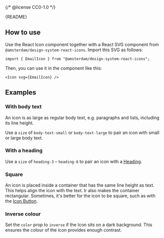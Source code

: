 {/* @license CC0-1.0 */}


<Meta of={IconStories} />

<StatusBadge description="The set of available icon names and the component API will change." />

<Markdown>{README}</Markdown>

## How to use

Use the React Icon component together with a React SVG component from `@amsterdam/design-system-react-icons`.
Import this SVG as follows:

```tsx
import { EmailIcon } from "@amsterdam/design-system-react-icons";
```

Then, you can use it in the component like this:

```tsx
<Icon svg={EmailIcon} />
```

<Primary />

<Controls />

## Examples

### With body text

An icon is as large as regular body text, e.g. paragraphs and lists, including its line height.

<Canvas of={IconStories.WithBodyText} />

Use a `size` of `body-text-small` or `body-text-large` to pair an icon with small or large body text.

<Canvas of={IconStories.WithSmallBodyText} />

<Canvas of={IconStories.WithLargeBodyText} />

### With a heading

Use a `size` of `heading-3` – `heading-6` to pair an icon with a [Heading](/docs/components-text-heading--docs).

<Canvas of={IconStories.WithHeading3} />

<Canvas of={IconStories.WithHeading4} />

<Canvas of={IconStories.WithHeading5} />

<Canvas of={IconStories.WithHeading6} />

### Square

An icon is placed inside a container that has the same line height as text.
This helps align the icon with the text.
Ir also makes the container rectangular.
Sometimes, it's better for the icon to be square, such as with the [Icon Button](/docs/components-buttons-icon-button--docs).

<Canvas of={IconStories.Square} />

### Inverse colour

Set the `color` prop to `inverse` if the Icon sits on a dark background.
This ensures the colour of the icon provides enough contrast.

<Canvas of={IconStories.InverseColour} />
